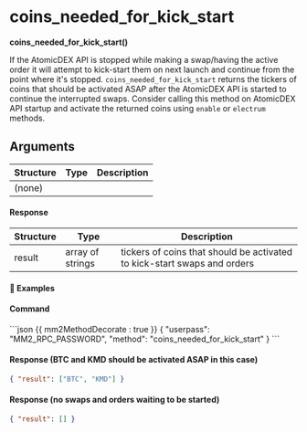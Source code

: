 

# coins_needed_for_kick_start

**coins_needed_for_kick_start()**

If the AtomicDEX API is stopped while making a swap/having the active order it will attempt to kick-start them on next launch and continue from the point where it's stopped. `coins_needed_for_kick_start` returns the tickers of coins that should be activated ASAP after the AtomicDEX API is started to continue the interrupted swaps. Consider calling this method on AtomicDEX API startup and activate the returned coins using `enable` or `electrum` methods.

## Arguments

| Structure | Type | Description |
| --------- | ---- | ----------- |
| (none)    |      |             |

#### Response

| Structure | Type             | Description                                                              |
| --------- | ---------------- | ------------------------------------------------------------------------ |
| result    | array of strings | tickers of coins that should be activated to kick-start swaps and orders |

#### 📌 Examples

#### Command

<CodeGroup title="" tag="POST" label="coins_needed_for_kick_start">
```json {{ mm2MethodDecorate : true }}
{
  "userpass": "MM2_RPC_PASSWORD",
  "method": "coins_needed_for_kick_start"
}
```
</CodeGroup>


<CollapsibleSection expandedText='Hide Response' collapsedText='Show Response'>

#### Response (BTC and KMD should be activated ASAP in this case)

```json
{ "result": ["BTC", "KMD"] }
```

#### Response (no swaps and orders waiting to be started)

```json
{ "result": [] }
```

</CollapsibleSection>
